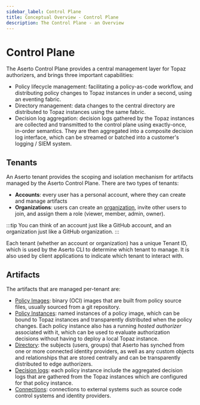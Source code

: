 ```yaml
---
sidebar_label: Control Plane
title: Conceptual Overview - Control Plane
description: The Control Plane - an Overview
---
```


# Control Plane

The Aserto Control Plane provides a central management layer for Topaz authorizers, and brings three important capabilities:
* Policy lifecycle management: facilitating a policy-as-code workflow, and distributing policy changes to Topaz instances in under a second, using an eventing fabric.
* Directory management: data changes to the central directory are distributed to Topaz instances using the same fabric.
* Decision log aggregation: decision logs gathered by the Topaz instances are collected and transmitted to the control plane using exactly-once, in-order semantics. They are then aggregated into a composite decision log interface, which can be streamed or batched into a customer's logging / SIEM system.

## Tenants

An Aserto tenant provides the scoping and isolation mechanism for artifacts managed by the Aserto Control Plane. There 
are two types of tenants:
* **Accounts**: every user has a personal account, where they can create and manage artifacts
* **Organizations**: users can create an [organization](/docs/overview/organization), invite other users to join, and assign them a role (viewer, member, admin, owner).

:::tip
You can think of an account just like a GitHub account, and an organization just like a GitHub organization.
:::

Each tenant (whether an account or organization) has a unique Tenant ID, which is used by the Aserto CLI to determine which tenant to manage. 
It is also used by client applications to indicate which tenant to interact with.

## Artifacts

The artifacts that are managed per-tenant are:

- [Policy Images](/docs/overview/policy): binary (OCI) images that are built from policy source files, usually sourced from a git repository.
- [Policy Instances](/docs/overview/policy): named instances of a policy image, which can be bound to Topaz instances and transparently distributed when the policy changes. Each policy instance also has a running *hosted authorizer* associated with it, which can be used to evaluate authorization decisions without having to deploy a local Topaz instance.
- [Directory](/docs/overview/directory): the subjects (users, groups) that Aserto has synched from one or more connected identity providers, as well as any custom objects and relationships that are stored centrally and can be transparently distributed to edge authorizers.
- [Decision logs](/docs/overview/decision-logs): each policy instance include the aggregated decision logs that are gathered from the Topaz instances which are configured for that policy instance.
- [Connections](/docs/overview/connections): connections to external systems such as source code control systems and identity providers.
